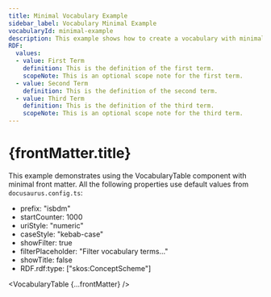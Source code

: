```yaml
---
title: Minimal Vocabulary Example
sidebar_label: Vocabulary Minimal Example
vocabularyId: minimal-example
description: This example shows how to create a vocabulary with minimal front matter, using global defaults.
RDF:
  values:
  - value: First Term
    definition: This is the definition of the first term.
    scopeNote: This is an optional scope note for the first term.
  - value: Second Term
    definition: This is the definition of the second term.
  - value: Third Term
    definition: This is the definition of the third term.
    scopeNote: This is an optional scope note for the third term.
---
```



# {frontMatter.title}

This example demonstrates using the VocabularyTable component with minimal front matter. 
All the following properties use default values from `docusaurus.config.ts`:

- prefix: "isbdm"
- startCounter: 1000
- uriStyle: "numeric"
- caseStyle: "kebab-case"
- showFilter: true
- filterPlaceholder: "Filter vocabulary terms..."
- showTitle: false
- RDF.rdf:type: ["skos:ConceptScheme"]

<VocabularyTable {...frontMatter} />